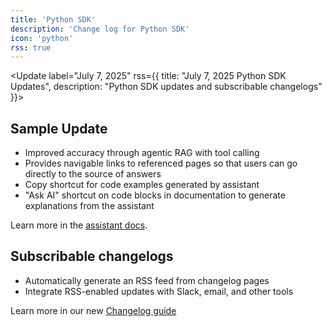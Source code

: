 ```yaml
---
title: 'Python SDK'
description: 'Change log for Python SDK'
icon: 'python'
rss: true
---
```


<Update label="July 7, 2025" rss={{ title: "July 7, 2025 Python SDK Updates", description: "Python SDK updates and subscribable changelogs" }}>
  ## Sample Update

  - Improved accuracy through agentic RAG with tool calling
  - Provides navigable links to referenced pages so that users can go directly to the source of answers
  - Copy shortcut for code examples generated by assistant
  - "Ask AI" shortcut on code blocks in documentation to generate explanations from the assistant

  Learn more in the [assistant docs](/guides/assistant).
  
  ## Subscribable changelogs
  - Automatically generate an RSS feed from changelog pages
  - Integrate RSS-enabled updates with Slack, email, and other tools

  Learn more in our new [Changelog guide](/guides/changelogs)

</Update>